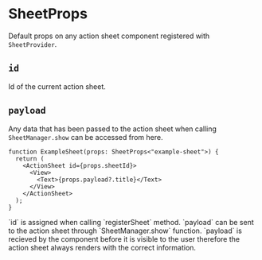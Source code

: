 
# SheetProps

Default props on any action sheet component registered with `SheetProvider`.

## `id`

Id of the current action sheet.

## `payload`

Any data that has been passed to the action sheet when calling `SheetManager.show` can be accessed from here.

```tsx
function ExampleSheet(props: SheetProps<"example-sheet">) {
  return (
    <ActionSheet id={props.sheetId}>
      <View>
        <Text>{props.payload?.title}</Text>
      </View>
    </ActionSheet>
  );
}
```

<Callout>
  `id` is assigned when calling `registerSheet` method. `payload` can be sent to
  the action sheet through `SheetManager.show` function. `payload` is recieved
  by the component before it is visible to the user therefore the action sheet
  always renders with the correct information.
</Callout>
